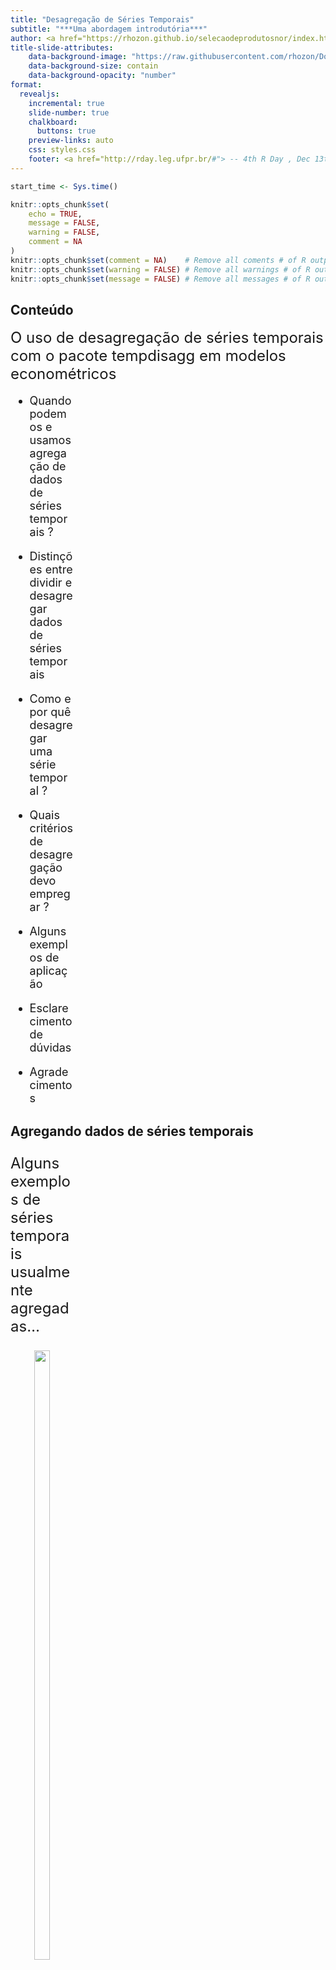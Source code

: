 ```yaml
---
title: "Desagregação de Séries Temporais"
subtitle: "***Uma abordagem introdutória***"
author: <a href="https://rhozon.github.io/selecaodeprodutosnor/index.html">Rodrigo Hermont Ozon</a>
title-slide-attributes:
    data-background-image: "https://raw.githubusercontent.com/rhozon/Doutorado/main/background_rday.png"
    data-background-size: contain
    data-background-opacity: "number"
format:
  revealjs:
    incremental: true   
    slide-number: true
    chalkboard: 
      buttons: true
    preview-links: auto
    css: styles.css
    footer: <a href="http://rday.leg.ufpr.br/#"> -- 4th R Day , Dec 13th 2023 -- </a> <a href="https://www.linkedin.com/in/rodrigohermontozon/"> [ Rodrigo Hermont Ozon -- PhD Researcher at PPGEPS/PUCPR] </a>
---
```


```r

start_time <- Sys.time()

knitr::opts_chunk$set(
	echo = TRUE,
	message = FALSE,
	warning = FALSE,
	comment = NA
)
knitr::opts_chunk$set(comment = NA)    # Remove all coments # of R outputs
knitr::opts_chunk$set(warning = FALSE) # Remove all warnings # of R outputs
knitr::opts_chunk$set(message = FALSE) # Remove all messages # of R outputs

```


## Conteúdo {background-color="white" background-image="https://raw.githubusercontent.com/rhozon/Doutorado/main/background_rday.png" background-size="1500px" background-repeat="no-repeat"}


<font size = 5px>
O uso de desagregação de séries temporais com o pacote tempdisagg em modelos econométricos
</font>

::: {.callout-note appearance="simple" icon=false style="width: 100px;"}
<font size = 4px>

 - Quando podemos e usamos agregação de dados de séries temporais ?

 - Distinções entre dividir e desagregar dados de séries temporais
 
 - Como e por quê desagregar uma série temporal ?
 
 - Quais critérios de desagregação devo empregar ?

 - Alguns exemplos de aplicação

 - Esclarecimento de dúvidas 

 - Agradecimentos

</font>

:::


## Agregando dados de séries temporais {background-color="white" background-image="https://raw.githubusercontent.com/rhozon/Doutorado/main/background_rday.png" background-size="1500px" background-repeat="no-repeat"}


::: {.callout-note appearance="simple" icon=false style="width: 100px;"}
<font size = 5px>

Alguns exemplos de séries temporais usualmente agregadas...

<center>

![](https://github.com/rhozon/Doutorado/blob/main/news_inflation1.png?raw=true){width=50%}



Fonte: [moneyreport.com.br, 12/09/23](https://www.moneyreport.com.br/economia/ipca-sobe-023-em-agosto-e-taxa-acumulada-chega-a-461/)

</center>


Aqui os economistas fazem um produtório pra denotar a taxa acumulada até o período $n$:

$$
i_{\mbox{acumulada}} = \displaystyle \prod ^{n}_{t=1}(1+i)\cdot(1+i)
$$

:::




</font>



## Agregando dados de séries temporais {background-color="white" background-image="https://raw.githubusercontent.com/rhozon/Doutorado/main/background_rday.png" background-size="1500px" background-repeat="no-repeat"}


::: {.callout-note appearance="simple" icon=false style="width: 100px;"}
<font size = 5px>

<center>
![](https://github.com/rhozon/Doutorado/blob/main/producao_acumulada2.png?raw=true){width=50%}

Fonte: [Agencia de Noticias IBGE](https://agenciadenoticias.ibge.gov.br/agencia-noticias/2012-agencia-de-noticias/noticias/37832-estimativa-de-agosto-preve-safra-recorde-de-313-3-milhoes-de-toneladas-para-2023)

</center>

Aqui geralmente se faz uma soma da quantidade produzida em kgs ou toneladas ao longo de um determinado período de tempo:

$$
\widehat{\mbox{Safra}}_t = \sum^{n}_{t=1} \mbox{volume}_t
$$


:::




</font>


## Dividir x Desagregar dados de séries temporais {background-color="white" background-image="https://raw.githubusercontent.com/rhozon/Doutorado/main/background_rday.png" background-size="1500px" background-repeat="no-repeat"}

::: {.callout-note appearance="simple" icon=false style="width: 100px;"}
<font size = 4px>

Imagine que você necessita calcular as parcelas de um financiamento mensalmente. Você sabe de antemão que a taxa de juros básica (referência) da economia brasileira é a taxa SELIC que é unicamente de contabilização anual...

<center>

![](https://github.com/rhozon/Doutorado/blob/main/selic_taxa3.png?raw=true){width=50%}

Fonte: [monitordomercado.com.br](https://monitordomercado.com.br/noticias/economia/46870-selic-hoje-previsao-para-2023-continua-em-11)

</center>

Aqui a taxa SELIC mensal é dada por $\mbox{SELIC}_{\mbox{mês}} = (1+i)^{(q/t)} = (1+13,25\%)^{(1/12)} \Rightarrow 1,042290887\%\,a.m.$
:::


</font>


## Dividir x Desagregar dados de séries temporais {background-color="white" background-image="https://raw.githubusercontent.com/rhozon/Doutorado/main/background_rday.png" background-size="1500px" background-repeat="no-repeat"}


::: {.callout-note appearance="simple" icon=false style="width: 100px;"}
<font size = 5px>

<center>
![](https://github.com/rhozon/Doutorado/blob/main/safra2023estimada4.png?raw=true){width=50%}

Fonte: [Brasil61](https://brasil61.com/n/safra-de-2023-esta-prevista-em-299-7-milhoes-de-toneladas-de-graos-aponta-ibge-bras238116)

</center>

- Aqui simplesmente dividiriamos os valores da produção prevista pro ano de 2023, se quiséssemos dados mensais por 12...



:::

</font>



## Dividir x Desagregar dados de séries temporais {background-color="white" background-image="https://raw.githubusercontent.com/rhozon/Doutorado/main/background_rday.png" background-size="1500px" background-repeat="no-repeat"}


::: {.callout-note appearance="simple" icon=false style="width: 100px;"}
<font size = 5px>

- Mas, qual seria o problema em se fazer essas operações simples de dividir, somar ou multiplicar ?

 - E se quiséssemos construir um modelo econométrico de séries temporais, digamos pra prever os preços diários do milho na CBOT em função de alguns dados de demanda e de oferta, por exemplo ?


:::

</font>





## Dividir x Desagregar dados de séries temporais {background-color="white" background-image="https://raw.githubusercontent.com/rhozon/Doutorado/main/background_rday.png" background-size="1500px" background-repeat="no-repeat"}


<font size = 3px>

<center>

 ![](https://github.com/rhozon/Doutorado/blob/main/us_exports_mensal5.png?raw=true){width=60%}


 ![](https://github.com/rhozon/Doutorado/blob/main/us_exportsdividida5.png?raw=true){width=60%}

Fonte: Bloomberg a partir de dados de FAS/USDA, dados de exportações mensais e "diarizadas" de milho norte-americano 

 
</center>







</font>



## Dividir x Desagregar dados de séries temporais {background-color="white" background-image="https://raw.githubusercontent.com/rhozon/Doutorado/main/background_rday.png" background-size="1500px" background-repeat="no-repeat"}




<font size = 3px>

<center>

Será que terá um bom fit estatístico ?

![](https://github.com/rhozon/Doutorado/blob/main/cornprices_target6.png?raw=true){width=60% height=50%}

![](https://github.com/rhozon/Doutorado/blob/main/us_exportsdividida5.png?raw=true){width=60%}

Fonte: Bloomberg a partir de dados de FAS/USDA, dados de preços de fechamento diário de milho norte-americano x exportações americanas 

</center>

</font>





## Dividir x Desagregar dados de séries temporais {background-color="white" background-image="https://raw.githubusercontent.com/rhozon/Doutorado/main/background_rday.png" background-size="1500px" background-repeat="no-repeat"}

::: {.callout-note appearance="simple" icon=false style="width: 100px;"}
<font size = 4px>

```{=html}

<p style="font-family: times, serif; font-size:13pt; font-style:italic"; class="quote">

"Uma variável aleatória é nada mais que uma função que mapeia os resultados de um processo estocástico (aleatório) em valores numéricos." 

</p>
```

[(Zibetti, 2023)](https://www.inf.ufsc.br/~andre.zibetti/probabilidade/variaveis_aleatorias.html)

- Relações determinísticas x estocásticas (vide Gujarati & Porter, 2011 p. 28)

- O sentido "econômico" das relações com os dados disponíveis precisa existir !

- Um bom modelo sempre será aquele que mais se adequa à realidade de acordo com as possibilidades ...

- Mas então, como construir um modelo que seja "mais realista" com os dados de exportação, produção, taxas e etc. ?

- Como preservar a verdadeira variabilidade nas exportações dia-a-dia e construi-la de maneira mais realista ?

- Afinal, quem exporta, exporta todo dia, quem produz, produz todo dia e não somente mensalmente p. ex. ...

:::

</font>


## Desagregação de séries temporais {background-color="white" background-image="https://raw.githubusercontent.com/rhozon/Doutorado/main/background_rday.png" background-size="1500px" background-repeat="no-repeat"}


<font size = 4px>

O glorioso trabalho e contribuição de [Sax & Steiner (2013)](https://journal.r-project.org/archive/2013-2/sax-steiner.pdf) !!!

<center>
![](https://github.com/rhozon/Doutorado/blob/main/saxsteiner_tempdisagR.png?raw=true){width=90%}

Fonte: [CRAN, 2023](https://cran.r-project.org/web/packages/tempdisagg/index.html)
</center>



</font>


## Desagregação de séries temporais {background-color="white" background-image="https://raw.githubusercontent.com/rhozon/Doutorado/main/background_rday.png" background-size="1500px" background-repeat="no-repeat"}


<font size = 4px>

- Os autores uparam alguns "tutoriais de uso" [Vignettes -- "Disaggregating annual data to quarterly"](https://cran.r-project.org/web/packages/tempdisagg/vignettes/intro.html) para usuários do R;


- Ps* No Python existe [uma iniciativa de replicação](https://stackoverflow.com/questions/60058095/temporal-disaggregation-of-time-series-in-python) da tempdisagg, mas me pareceu inacabada [(veja aqui o repo no GitHub da biblioteca timedisagg)](https://github.com/jstephenj14/timedisagg)


- Como que eu utilizei e adaptei o tratamento da desagregação para o meu caso ?

</font>

- ![](https://github.com/rhozon/Doutorado/blob/main/timeseriesdisagregation_us_exp.png?raw=true){width=80%}

## Critérios de Desagregação {background-color="white" background-image="https://raw.githubusercontent.com/rhozon/Doutorado/main/background_rday.png" background-size="1500px" background-repeat="no-repeat"}


::: {.callout-note appearance="simple" icon=false style="width: 100px;"}
<font size = 5px>

 - Mas, como sei qual critério devo utilizar para a minha série temporal, em específico ?
 
 - Afinal, não posso desagregar uma série temporal de um dado de produção do mesmo modo que desagrego uma taxa, por exemplo ...
 
 - Como desagrego, pra diário, uma série temporal de preços com disponibilidade de publicação unicamente semanal numa fonte oficial ? 
 
 - Como desagrego, pra construir uma série diária, um dado que é um número-índice, [como o índice de anomalia do El Niño, por exemplo ?](https://www.cpc.ncep.noaa.gov/products/precip/CWlink/MJO/enso.shtml)
 
 



:::
</font>


## Critérios de Desagregação {background-color="white" background-image="https://raw.githubusercontent.com/rhozon/Doutorado/main/background_rday.png" background-size="1500px" background-repeat="no-repeat"}


::: {.callout-note appearance="simple" icon=false style="width: 100px;"}
<font size = 5px>




![](https://github.com/rhozon/Doutorado/blob/main/criteriadisag.png?raw=true)



:::
</font>


## Critérios de Desagregação {background-color="white" background-image="https://raw.githubusercontent.com/rhozon/Doutorado/main/background_rday.png" background-size="1500px" background-repeat="no-repeat"}


::: {.callout-note appearance="simple" icon=false style="width: 100px;"}
<font size = 5px>

- Como no meu caso, os dados que eu possuía se referiam as quantidades de milho exportadas mensalmente, eu utilizei o critério de desagregação pela soma.

- Afinal os órgãos de estatística oficiais dos governos contabilizam uma soma do volume total exportado em toneladas mensalmente e as divulgam dessa maneira...

- Mas se a série for de preços, posso utilizar o critério de desagregação por "similaridade" como o last ou o first por exemplo;

- Para variáveis que seriam taxas acumuladas, posso utilizar o critério de desagregação pelas médias (geométricas) por exemplo...

- Para números-indices como o El Niño por exemplo, posso utilizar de técnicas mais elaboradas de desagregação combinando p. ex. similaridade com os desvios em relação as oscilações médias...Ou criar uma feature utilizando um simulador de ruído branco...




:::
</font>



## Um exemplo de séries desagregadas {background-color="white" background-image="https://raw.githubusercontent.com/rhozon/Doutorado/main/background_rday.png" background-size="1500px" background-repeat="no-repeat"}


::: {.callout-note appearance="simple" icon=false style="width: 100px;"}
<font size = 5px>

<center>

![](https://github.com/rhozon/Doutorado/blob/main/us_exportsdividida5.png?raw=true){width=80%}

![](https://github.com/rhozon/Doutorado/blob/main/desagregation_us_expcorn.png?raw=true){width=80%}

</center>

:::
</font>

## Mostrando mais exemplos... {background-color="white" background-image="https://raw.githubusercontent.com/rhozon/Doutorado/main/background_rday.png" background-size="1500px" background-repeat="no-repeat"}

::: {.callout-note appearance="simple" icon=false style="width: 100px;"}
<font size = 5px>

- Desagregação da série temporal da Produção de Milho no Brasil de mês pra dia;

- Desagregação da série do El Niño

- Desagregação e preenchimento de missing data com técnica de backcasting e bootstrapping

- Desgregação de dados temporais de área colhida de milho na Ucrânia 

- Desagregação a séries de preços do óleo de palma negociado na Malásia/Mundo

:::
</font>


## Referências {background-color="white" background-image="https://raw.githubusercontent.com/rhozon/Doutorado/main/background_rday.png" background-size="1500px" background-repeat="no-repeat"}

<div style="text-align: left;">
<hr color="black" size="1" style="dashed; float: left; width: 70%;">
</div>

<br>

<font size = 4>

Angrist, Joshua D., and Jörn-Steffen Pischke. ***Mastering 'Metrics: The Path from Cause to Effect.*** Princeton University Press, 2014.

Angrist, Joshua D., and Jörn-Steffen Pischke. ***Mostly Harmless Econometrics: An Empiricist's Companion.*** Princeton University Press, 2009.

FAO. ***Price volatility in food and agricultural markets: Policy Responses.*** 2011. Disponível em: http://www.oecd.org/tad/agricultural-trade/48152638.pdf. Acessado em Abr 2022

Pearl, Judea, Madelyn Glymour, and Nicholas P. Jewell. ***Causal Inference in Statistics: A Primer.*** Wiley, 2016.

Granger, C. W. J. ***Empirical modeling in economics.*** Reino Unido: Cambridge University Press, 1999. p. 58.

Gujarati, D.,N. ***Basic Econometrics***, fourth edition, McGraw-HiII/lrwin, 2011.

Hyndman, R.J., & Athanasopoulos, G. (2021) ***Forecasting: principles and practice,*** 3rd edition, OTexts: Melbourne, Australia. [OTexts.com/fpp3](https://otexts.com/fpp3/). Accessed on <may 2023>.

Maddala, G.,S. ***Introdução à Econometria***, terceira edição, LTC, Rio de Janeiro, 2001.

Pedace, R. ***Econometrics for Dummies.*** John Wiley & Sons, 2013.

Sax, C. & Steiner, P. ***Temporal Disaggregation of Time Series***. _In_ The R Journal Vol. 5/2, December 2013 ISSN 2073-4859.


</font>



## Obrigado! {background-color="white" background-image="https://raw.githubusercontent.com/rhozon/Doutorado/main/background_rday.png" background-size="1500px" background-repeat="no-repeat"}


&nbsp;

<font size = 6>

::: {.callout-note appearance="simple"}
## Rodrigo Hermont Ozon

$\Rightarrow$ A todo o comitê organizador do [4º R Day](http://rday.leg.ufpr.br/#) e do [1th SouthStat Meeting](http://1ss.leg.ufpr.br/)

$\Rightarrow$ Ao professor [Matheus Dal Molin Ribeiro](https://www.linkedin.com/in/matheus-dal-molin-ribeiro-8b581016a/) da UTFPR;

$\Rightarrow$ Agradecimentos aos pesquisadores do [PPGEPS/PUCPR](https://www.pucpr.br/escola-politecnica/mestrado-doutorado/engenharia-de-producao-e-sistemas/), aos ouvintes e em especial ao meu orientador, prof. Dr. Gilberto Reynoso Meza 

- Meu perfil no [Google Scholar](https://scholar.google.com/citations?user=hPcIR9oAAAAJ&hl=en)
- Meu [CV Lattes](http://lattes.cnpq.br/3532649625879285)
- Meu [site com posts, tutoriais e artigos](https://rhozon.github.io/selecaodeprodutosnor/index.html) 
- Meu [perfil no LinkeDin](https://www.linkedin.com/in/rodrigohermontozon/)

:::


